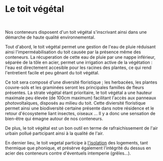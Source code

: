 # Le toit végétal

<ReactPlayer 
    muted={true}
    playing={true}
    playsinline={true}
    loop={true}
    width='100%'
    url='/img/gif-toit-vegetale.mp4'/>
<br/>

Nos conteneurs disposent d'un toit végétal s'inscrivant ainsi dans une démarche de haute qualité environnemental. 

Tout d'abord, le toit végétal permet une gestion de l'eau de pluie réduisant ainsi l'imperméabilisation du toit causée par la présence même des conteneurs. La récuperation de cette eau de pluie par une nappe inférieur, séparée de la tôle en acier, permet une irrigation active de la végétation : l'eau est directement accesible pour les racines des plantes, ce qui rend l'entretient facile et peu gênant du toit végétal. 

Ce toit sera composé d'une diversité floristique ; les herbacées, les plantes couvre-sols et les graminées seront les principales familles de fleurs présentes. La strate végétal étant prioritaire, le toit végétal a une hauteur maximale peu élevée (de 100cm maximum) facilitant l'accès aux panneaux photovoltaïques, disposés au milieu du toit. Cette diviersité floristique permet ainsi une biodiversité certaine présente dans notre résidence et le retour d'écosysteme liant insectes, oiseaux ... Il y a donc une sensation de bien-être qui émagne autour de nos conteneurs. 

De plus, le toit végétal est un bon outil en terme de rafraichissement de l'air urbain pollué participant ainsi à la qualité de l'air. 

En dernier lieu, le toit vegetal participe à [l'isolation](/docs/info/conteneurs/isolation) des logements, tant thermique que phonique, et présèrve également l'intégrité du dessus en acier des conteneurs contre d'éventuels intemperie (grêles...). 
